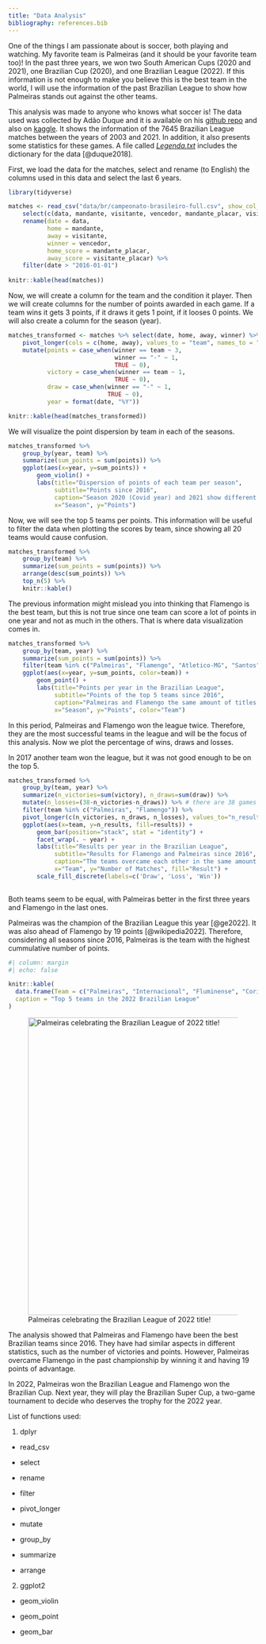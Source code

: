 ```yaml
---
title: "Data Analysis"
bibliography: references.bib
---
```


One of the things I am passionate about is soccer, both playing and watching. My favorite team is Palmeiras (and it should be your favorite team too)! In the past three years, we won two South American Cups (2020 and 2021), one Brazilian Cup (2020), and one Brazilian League (2022). If this information is not enough to make you believe this is the best team in the world, I will use the information of the past Brazilian League to show how Palmeiras stands out against the other teams.

This analysis was made to anyone who knows what soccer is! The data used was collected by Adão Duque and it is available on his [github repo](https://github.com/adaoduque/Brasileirao_Dataset) and also on [kaggle](https://www.kaggle.com/datasets/adaoduque/campeonato-brasileiro-de-futebol?resource=download). It shows the information of the 7645 Brazilian League matches between the years of 2003 and 2021. In addition, it also presents some statistics for these games. A file called [*Legenda.txt*](https://raw.githubusercontent.com/rafaeldossantospeixoto/biostat840-intro-dossantospeixoto-rafael/master/data/br/Legenda.txt) includes the dictionary for the data [@duque2018].

First, we load the data for the matches, select and rename (to English) the columns used in this data and select the last 6 years.

```r
library(tidyverse)
```

```r
matches <- read_csv("data/br/campeonato-brasileiro-full.csv", show_col_types = FALSE) %>% 
    select(c(data, mandante, visitante, vencedor, mandante_placar, visitante_placar)) %>% 
    rename(date = data,
           home = mandante,
           away = visitante,
           winner = vencedor,
           home_score = mandante_placar,
           away_score = visitante_placar) %>% 
    filter(date > "2016-01-01")
    
knitr::kable(head(matches))
```

Now, we will create a column for the team and the condition it player. Then we will create columns for the number of points awarded in each game. If a team wins it gets 3 points, if it draws it gets 1 point, if it looses 0 points. We will also create a column for the season (year).

```r
matches_transformed <- matches %>% select(date, home, away, winner) %>% 
    pivot_longer(cols = c(home, away), values_to = "team", names_to = "location") %>%
    mutate(points = case_when(winner == team ~ 3,
                              winner == "-" ~ 1,
                              TRUE ~ 0),
           victory = case_when(winner == team ~ 1,
                              TRUE ~ 0),
           draw = case_when(winner == "-" ~ 1,
                            TRUE ~ 0),
           year = format(date, "%Y"))

knitr::kable(head(matches_transformed))
```

We will visualize the point dispersion by team in each of the seasons.

```r
matches_transformed %>% 
    group_by(year, team) %>% 
    summarize(sum_points = sum(points)) %>% 
    ggplot(aes(x=year, y=sum_points)) + 
        geom_violin() +
        labs(title="Dispersion of points of each team per season", 
             subtitle="Points since 2016",
             caption="Season 2020 (Covid year) and 2021 show different patterns.",
             x="Season", y="Points")
```

Now, we will see the top 5 teams per points. This information will be useful to filter the data when plotting the scores by team, since showing all 20 teams would cause confusion.

```r
matches_transformed %>% 
    group_by(team) %>% 
    summarize(sum_points = sum(points)) %>% 
    arrange(desc(sum_points)) %>% 
    top_n(5) %>% 
    knitr::kable()
```

The previous information might mislead you into thinking that Flamengo is the best team, but this is not true since one team can score a lot of points in one year and not as much in the others. That is where data visualization comes in.

```r

matches_transformed %>% 
    group_by(team, year) %>% 
    summarize(sum_points = sum(points)) %>% 
    filter(team %in% c("Palmeiras", "Flamengo", "Atletico-MG", "Santos", "Gremio")) %>% 
    ggplot(aes(x=year, y=sum_points, color=team)) +
        geom_point() +
        labs(title="Points per year in the Brazilian League", 
             subtitle="Points of the top 5 teams since 2016",
             caption="Palmeiras and Flamengo the same amount of titles.",
             x="Season", y="Points", color="Team")
```

In this period, Palmeiras and Flamengo won the league twice. Therefore, they are the most successful teams in the league and will be the focus of this analysis. Now we plot the percentage of wins, draws and losses.

::: {.callout-note collapse="true"}

In 2017 another team won the league, but it was not good enough to be on the top 5.

:::

```r
matches_transformed %>% 
    group_by(team, year) %>% 
    summarize(n_victories=sum(victory), n_draws=sum(draw)) %>% 
    mutate(n_losses=(38-n_victories-n_draws)) %>% # there are 38 games in total
    filter(team %in% c("Palmeiras", "Flamengo")) %>% 
    pivot_longer(c(n_victories, n_draws, n_losses), values_to="n_results", names_to="results") %>% 
    ggplot(aes(x=team, y=n_results, fill=results)) +
        geom_bar(position="stack", stat = "identity") +
        facet_wrap(. ~ year) + 
        labs(title="Results per year in the Brazilian League", 
             subtitle="Results for Flamengo and Palmeiras since 2016",
             caption="The teams overcame each other in the same amount of seasons.",
             x="Team", y="Number of Matches", fill="Result") +
        scale_fill_discrete(labels=c('Draw', 'Loss', 'Win'))
    
```

Both teams seem to be equal, with Palmeiras better in the first three years and Flamengo in the last ones.

Palmeiras was the champion of the Brazilian League this year [@ge2022]. It was also ahead of Flamengo by 19 points [@wikipedia2022]. Therefore, considering all seasons since 2016, Palmeiras is the team with the highest cummulative number of points.

```r
#| column: margin
#| echo: false

knitr::kable(
  data.frame(Team = c("Palmeiras", "Internacional", "Fluminense", "Corinthians", "Flamengo"), Points = c(81,73,70,65,62)),
  caption = "Top 5 teams in the 2022 Brazilian League"
)
```

![Palmeiras celebrating the Brazilian League of 2022 title!](https://live.staticflickr.com/65535/52490026326_243a9cb629_h.jpg){width="600"}

The analysis showed that Palmeiras and Flamengo have been the best Brazilian teams since 2016. They have had similar aspects in different statistics, such as the number of victories and points. However, Palmeiras overcame Flamengo in the past championship by winning it and having 19 points of advantage.

::: {.callout-important}

In 2022, Palmeiras won the Brazilian League and Flamengo won the Brazilian Cup. Next year, they will play the Brazilian Super Cup, a two-game tournament to decide who deserves the trophy for the 2022 year.

:::

::: {.callout-note}

List of functions used:

1.  dplyr

-   read_csv

-   select

-   rename

-   filter

-   pivot_longer

-   mutate

-   group_by

-   summarize

-   arrange

2.  ggplot2

-   geom_violin

-   geom_point

-   geom_bar

:::
